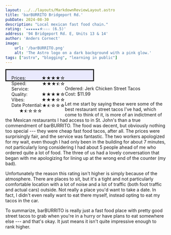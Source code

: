 ```yaml
---
layout: ../../layouts/MarkdownReviewLayout.astro
title: 'barBURRITO Bridgeport Rd.'
pubDate: 2024-08-30
description: "Local mexican fast food chain."
rating: '★★★★★★⯪☆☆☆ (6.5)'
address: '94 Bridgeport Rd. E, Units 13 & 14'
author: 'Anders Cornect'
image:
    url: '/barBURRITO.png'
    alt: 'The Astro logo on a dark background with a pink glow.'
tags: ["astro", "blogging", "learning in public"]
---
```


<div style="background-color:rgba(150, 150, 250, 0.2); border-style: solid; padding: 1rem; margin-left: 0rem; width: 15rem;">

<p style="display:inline; float:left; margin:auto; text-align:left;">
Prices: <span style="float:right;"> ★★★★☆ </span><br/>
Speed: <span style="float:right;"> ★★★⯪☆ </span><br/>
Service: <span style="float:right;"> ★★★★☆ </span><br/>
Quality: <span style="float:right;"> ★★★☆☆ </span><br/>
Vibes: <span style="float:right;"> ★⯪☆☆☆ </span><br/>
Date Potential: <span style="float:right;"> ★⯪☆☆☆ </span>
</p>

</div>

Ordered: Jerk Chicken Street Tacos <br/>
Cost: $11.99

Let me start by saying these were some of the best restaurant street tacos I've had, which come to think of it, is more of an indictment of the Mexican restaurants I had
access to in St. John's than a true commendment of barBURRITO. The food was decent, but obviously nothing too special --- they were cheap fast food tacos, after all.
The prices were surprisingly fair, and the service was fantastic. The two workers apologized for my wait, even though I had only been in the building for about 7 minutes,
not particularly long considering I had about 5 people ahead of me who ordered quite a lot of food. The three of us had a lovely conversation that began with me apologizing
for lining up at the wrong end of the counter (my bad).

Unfortunately the reason this rating isn't higher is simply because of the atmosphere. There are places to sit, but it's a tight and not particularly comfortable location
with a lot of noise and a lot of traffic (both foot traffic and actual cars) outside. Not really a place you'd want to take a date. In fact, I didn't even really want to
eat there myself, instead opting to eat my tacos in the car.

To summarize, barBURRITO is really just a fast food place with pretty good street tacos to grab when you're in a hurry or have plans to eat somewhere else --- and that's
okay. It just means it isn't quite impressive enough to rank higher.